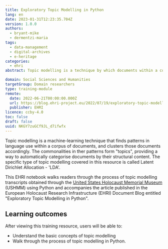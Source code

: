 ```yaml
---
title: Exploratory Topic Modelling in Python
lang: en
date: 2023-01-31T12:23:35.704Z
version: 1.0.0
authors:
  - bryant-mike
  - dermentzi-maria
tags:
  - data-management
  - digital-archives
  - e-heritage
categories:
  - ehri
abstract: Topic modelling is a technique by which documents within a corpus are clustered based on how certain groups of terms are used together within the text.  The commonalities between such term groupings tend to form what we would normally call "topics", providing a way to automatically categorise documents by their structural content, rather than a more metadata-based knowledge system.  Using resources held with EHRI's collections, this notebook offers learners an introduction to 'LDA' topic modelling using Python in a step-by-step guide.

domain: Social Sciences and Humanities
targetGroup: Domain researchers
type: training-module
remote:
  date: 2022-06-21T00:00:00.000Z
  url: https://blog.ehri-project.eu/2022/07/19/exploratory-topic-modelling-in-python/
  publisher: EHRI
licence: ccby-4.0
toc: false
draft: false
uuid: NKGY7zuGCf9JL_d7ifwfx
---
```


Topic modelling is a machine-learning technique that finds patterns in language use within a corpus of documents, and clusters those documents accordingly.   The commonalities in ther patterns form "topics", providing a way to automatically categorise documents by their structural content. The specific type of topic modelling covered in this resource is called Latent Dirichlet Allocation - 'LDA'.

This EHRI notebook walks readers through the process of topic modelling transcripts obtained through the [United States Holocaust Memorial Museum](https://www.ushmm.org/) (USHMM) using Python and accompanies the article published in the European Holocaust Research Infrastructure (EHRI) Document Blog entitled "Exploratory Topic Modelling in Python".

## L﻿earning outcomes

A﻿fter viewing this training resource, users will be able to:

* Understand the basic concepts of topic modelling
* Walk through the process of topic modelling in Python.

<ExternalResource title="Interested in learning more?" subtitle="Check out Exploratory Topic Modelling in Python" url="https://blog.ehri-project.eu/2022/07/19/exploratory-topic-modelling-in-python/" />

